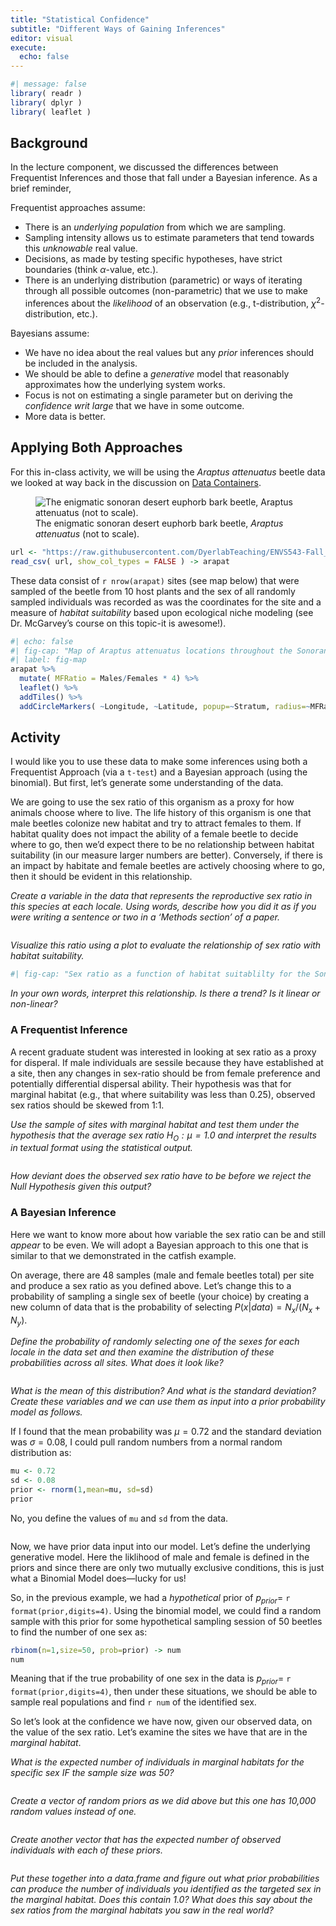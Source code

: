 ```yaml
---
title: "Statistical Confidence"
subtitle: "Different Ways of Gaining Inferences"
editor: visual
execute: 
  echo: false
---
```


```r
#| message: false 
library( readr )
library( dplyr ) 
library( leaflet )
```

## Background

In the lecture component, we discussed the differences between Frequentist Inferences and those that fall under a Bayesian inference.  As a brief reminder, 

Frequentist approaches assume:  

- There is an *underlying population* from which we are sampling.
- Sampling intensity allows us to estimate parameters that tend towards this *unknowable* real value.
- Decisions, as made by testing specific hypotheses, have strict boundaries (think $\alpha$-value, etc.).
- There is an underlying distribution (parametric) or ways of iterating through all possible outcomes (non-parametric) that we use to make inferences about the *likelihood* of an observation (e.g., t-distribution, $\chi^2$-distribution, etc.).

Bayesians assume:

- We have no idea about the real values but any *prior* inferences should be included in the analysis.
- We should be able to define a *generative* model that reasonably approximates how the underlying system works.
- Focus is not on estimating a single parameter but on deriving the *confidence writ large* that we have in some outcome.
- More data is better.



## Applying Both Approaches

For this in-class activity, we will be using the *Araptus attenuatus* beetle data we looked at way back in the discussion on [Data Containers](https://dyerlabteaching.github.io/ENVS543-Fall_2023/data_containers_slides.html).  

![The enigmatic sonoran desert euphorb bark beetle, *Araptus attenuatus* (not to scale).](../media/beetles.png){#fig-beetle}

```r
url <- "https://raw.githubusercontent.com/DyerlabTeaching/ENVS543-Fall_2023/main/data/arapat_full.csv"
read_csv( url, show_col_types = FALSE ) -> arapat
```

These data consist of `r nrow(arapat)` sites (see map below) that were sampled of the beetle from 10 host plants and the sex of all randomly sampled individuals was recorded as was the coordinates for the site and a measure of *habitat suitability* based upon ecological niche modeling (see Dr. McGarvey's course on this topic-it is awesome!).


```r
#| echo: false 
#| fig-cap: "Map of Araptus attenuatus locations throughout the Sonoran Desert. The site name is given in the popup for each locale and the size of the marker is defined as the ratio of Male:Female beetles at each locale."
#| label: fig-map
arapat %>%
  mutate( MFRatio = Males/Females * 4) %>%
  leaflet() %>%
  addTiles() %>%
  addCircleMarkers( ~Longitude, ~Latitude, popup=~Stratum, radius=~MFRatio, color="red", fillOpacity=0.75 )
```

## Activity

I would like you to use these data to make some inferences using both a Frequentist Approach (via a `t-test`) and a Bayesian approach (using the binomial). But first, let's generate some understanding of the data.


We are going to use the sex ratio of this organism as a proxy for how animals choose where to live.  The life history of this organism is one that male beetles colonize new habitat and try to attract females to them.  If habitat quality does not impact the ability of a female beetle to decide where to go, then we'd expect there to be no relationship between habitat suitability (in our measure larger numbers are better).  Conversely, if there is an impact by habitate and female beetles are actively choosing where to go, then it should be evident in this relationship.

*Create a variable in the data that represents the reproductive sex ratio in this species at each locale.  Using words, describe how you did it as if you were writing a sentence or two in a 'Methods section' of a paper.*

```r

```



*Visualize this ratio using a plot to evaluate the relationship of sex ratio with habitat suitability.*

```r
#| fig-cap: "Sex ratio as a function of habitat suitablilty for the Sonoran Desert bark beetle, *Araptus attenuatus*."

```


*In your own words, interpret this relationship. Is there a trend?  Is it linear or non-linear?*



### A Frequentist Inference

A recent graduate student was interested in looking at sex ratio as a proxy for disperal.  If male individuals are sessile because they have established at a site, then any changes in sex-ratio should be from female preference and potentially differential dispersal ability.  Their hypothesis was that for marginal habitat (e.g., that where suitability was less than 0.25), observed sex ratios should be skewed from 1:1.


*Use the sample of sites with marginal habitat and test them under the hypothesis that the average sex ratio $H_O: \mu = 1.0$ and interpret the results in textual format using the statistical output.*

```r

```


*How deviant does the observed sex ratio have to be before we reject the Null Hypothesis given this output?*




### A Bayesian Inference

Here we want to know more about how variable the sex ratio can be and still *appear* to be even.  We will adopt a Bayesian approach to this one that is similar to that we demonstrated in the catfish example.


On average, there are 48 samples (male and female beetles total) per site and produce a sex ratio as you defined above.  Let's change this to a probability of sampling a single sex of beetle (your choice) by creating a new column of data that is the probability of selecting $P(x|data) = N_x/(N_x + N_y)$.

*Define the probability of randomly selecting one of the sexes for each locale in the data set and then examine the distribution of these probabilities across all sites. What does it look like?*

```r

```

*What is the mean of this distribution?  And what is the standard deviation?  Create these variables and we can use them as input into a prior probability model as follows.*

If I found that the mean probability was $\mu = 0.72$ and the standard deviation was $\sigma = 0.08$, I could pull random numbers from a normal random distribution as:

```r
mu <- 0.72 
sd <- 0.08 
prior <- rnorm(1,mean=mu, sd=sd)
prior
```

No, you define the values of `mu` and `sd` from the data.

```r

```


Now, we have prior data input into our model.  Let's define the underlying generative model.  Here the liklihood of male and female is defined in the priors and since there are only two mutually exclusive conditions, this is just what a Binomial Model does—lucky for us!

So, in the previous example, we had a *hypothetical* prior of $p_{prior} =$ `r format(prior,digits=4)`.  Using the binomial model, we could find a random sample with this prior for some hypothetical sampling session of 50 beetles to find the number of one sex as:

```r
rbinom(n=1,size=50, prob=prior) -> num
num
```

Meaning that if the true probability of one sex in the data is $p_{prior} =$ `r format(prior,digits=4)`, then under these situations, we should be able to sample real populations and find `r num` of the identified sex.

So let's look at the confidence we have now, given our observed data, on the value of the sex ratio.  Let's examine the sites we have that are in the *marginal habitat*.  

*What is the expected number of individuals in marginal habitats for the specific sex IF the sample size was 50?*

```r

```


*Create a vector of random priors as we did above but this one has 10,000 random values instead of one.*

```r

```


*Create another vector that has the expected number of observed individuals with each of these priors.*

```r

```

*Put these together into a data.frame and figure out what prior probabilities can produce the number of individuals you identified as the targeted sex in the marginal habitat.  Does this contain 1.0?  What does this say about the sex ratios from the marginal habitats you saw in the real world?*

```r

```



















